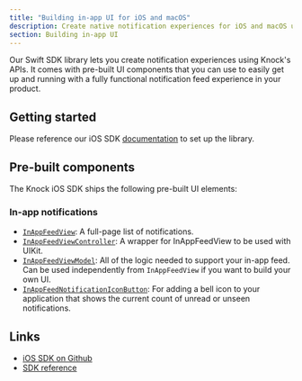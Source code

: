 ```yaml
---
title: "Building in-app UI for iOS and macOS"
description: Create native notification experiences for iOS and macOS using Knock's Swift SDK, including customizable feeds and real-time updates.
section: Building in-app UI
---
```


Our Swift SDK library lets you create notification experiences using Knock's APIs. It comes with pre-built UI components that you can use to easily get up and running with a fully functional notification feed experience in your product.

## Getting started

Please reference our iOS SDK [documentation](/sdks/ios/quick-start) to set up the library.

## Pre-built components

The Knock iOS SDK ships the following pre-built UI elements:

### In-app notifications

- [`InAppFeedView`](/in-app-ui/ios/components#knockinappfeedview): A full-page list of notifications.
- [`InAppFeedViewController`](/in-app-ui/ios/components#knockinappfeedview): A wrapper for InAppFeedView to be used with UIKit.
- [`InAppFeedViewModel`](/in-app-ui/ios/components#knockinappfeedviewmodel): All of the logic needed to support your in-app feed. Can be used independently from `InAppFeedView` if you want to build your own UI.
- [`InAppFeedNotificationIconButton`](/in-app-ui/ios/components#inappfeednotificationiconbutton): For adding a bell icon to your application that shows the current count of unread or unseen notifications.

## Links

- [iOS SDK on Github](https://github.com/knocklabs/knock-swift)
- [SDK reference](/sdks/ios/reference)
